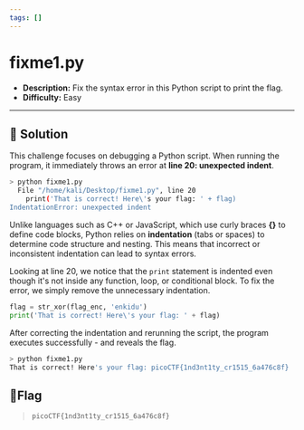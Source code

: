 ---
tags: []
---
# fixme1.py

- **Description:** Fix the syntax error in this Python script to print the flag.
- **Difficulty:** Easy

---

## 🔎 Solution
This challenge focuses on debugging a Python script. When running the program, it immediately throws an error at **line 20: unexpected indent**.  
```bash
> python fixme1.py 
  File "/home/kali/Desktop/fixme1.py", line 20
    print('That is correct! Here\'s your flag: ' + flag)
IndentationError: unexpected indent
```

Unlike languages such as C++ or JavaScript, which use curly braces **{}** to define code blocks, 
Python relies on **indentation** (tabs or spaces) to determine code structure and nesting. 
This means that incorrect or inconsistent indentation can lead to syntax errors.


Looking at line 20, we notice that the `print` statement is indented even though it's not inside any function, loop, or conditional block. 
To fix the error, we simply remove the unnecessary indentation.
```python
flag = str_xor(flag_enc, 'enkidu')
print('That is correct! Here\'s your flag: ' + flag)
```

After correcting the indentation and rerunning the script, the program executes successfully - and reveals the flag.
```bash                                                                                                                      
> python fixme1.py  
That is correct! Here's your flag: picoCTF{1nd3nt1ty_cr1515_6a476c8f}
```

## 🚩Flag
> `picoCTF{1nd3nt1ty_cr1515_6a476c8f}`
